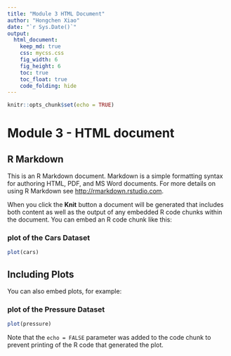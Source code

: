 ```yaml
---
title: "Module 3 HTML Document"
author: "Hongchen Xiao"
date: "`r Sys.Date()`"
output: 
  html_document: 
    keep_md: true
    css: mycss.css
    fig_width: 6
    fig_height: 6
    toc: true
    toc_float: true
    code_folding: hide
---
```


```r
knitr::opts_chunk$set(echo = TRUE)
```

# Module 3 - HTML document

## R Markdown {#nextsteps .emphasized}

This is an R Markdown document. Markdown is a simple formatting syntax for authoring HTML, PDF, and MS Word documents. For more details on using R Markdown see <http://rmarkdown.rstudio.com>.

When you click the **Knit** button a document will be generated that includes both content as well as the output of any embedded R code chunks within the document. You can embed an R code chunk like this:

### plot of the Cars Dataset

```r
plot(cars)
```

## Including Plots

You can also embed plots, for example:

### plot of the Pressure Dataset

```r
plot(pressure)
```

Note that the `echo = FALSE` parameter was added to the code chunk to prevent printing of the R code that generated the plot.
